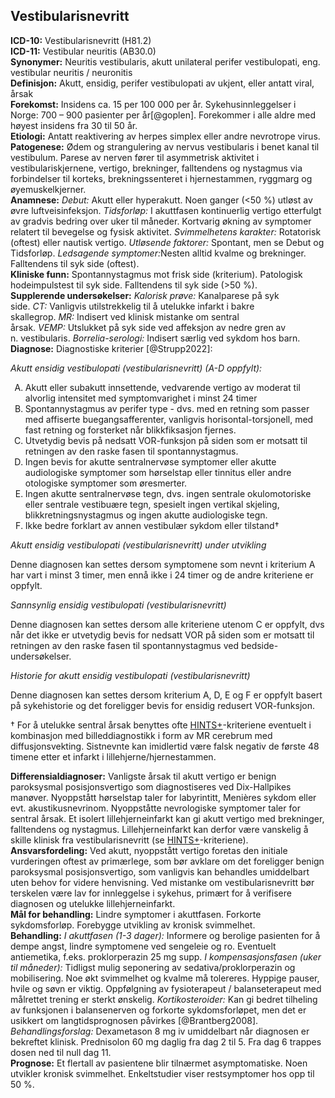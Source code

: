 ## Vestibularisnevritt {#sec-vestibularisnevritt}

**ICD-10:** Vestibularisnevritt (H81.2)\
**ICD-11:** Vestibular neuritis (AB30.0)\
**Synonymer:** Neuritis vestibularis, akutt unilateral perifer vestibulopati, eng. vestibular neuritis / neuronitis\
**Definisjon:** Akutt, ensidig, perifer vestibulopati av ukjent, eller antatt viral, årsak\
**Forekomst:** Insidens ca. 15 per 100 000 per år. Sykehusinnleggelser i Norge: 700 -- 900 pasienter per år[@goplen]. Forekommer i alle aldre med høyest insidens fra 30 til 50 år.\
**Etiologi:** Antatt reaktivering av herpes simplex eller andre nevrotrope virus.\
**Patogenese:** Ødem og strangulering av nervus vestibularis i benet kanal til vestibulum. Parese av nerven fører til asymmetrisk aktivitet i vestibulariskjernene, vertigo, brekninger, falltendens og nystagmus via forbindelser til korteks, brekningssenteret i hjernestammen, ryggmarg og øyemuskelkjerner.\
**Anamnese:** *Debut:* Akutt eller hyperakutt. Noen ganger (\<50 %) utløst av øvre luftveisinfeksjon. *Tidsforløp:* I akuttfasen kontinuerlig vertigo etterfulgt av gradvis bedring over uker til måneder. Kortvarig økning av symptomer relatert til bevegelse og fysisk aktivitet. *Svimmelhetens karakter:* Rotatorisk (oftest) eller nautisk vertigo. *Utløsende faktorer:* Spontant, men se Debut og Tidsforløp. *Ledsagende symptomer:*Nesten alltid kvalme og brekninger. Falltendens til syk side (oftest).\
**Kliniske funn:** Spontannystagmus mot frisk side (kriterium). Patologisk hodeimpulstest til syk side. Falltendens til syk side (\>50 %).\
**Supplerende undersøkelser:** *Kalorisk prøve:* Kanalparese på syk side. *CT:* Vanligvis utilstrekkelig til å utelukke infarkt i bakre skallegrop. *MR:* Indisert ved klinisk mistanke om sentral årsak. *VEMP:* Utslukket på syk side ved affeksjon av nedre gren av n. vestibularis. *Borrelia-serologi:* Indisert særlig ved sykdom hos barn.\
**Diagnose:** Diagnostiske kriterier [@Strupp2022]:

::: diagnose
*Akutt ensidig vestibulopati (vestibularisnevritt) (A-D oppfylt):*

A.  Akutt eller subakutt innsettende, vedvarende vertigo av moderat til alvorlig intensitet med symptomvarighet i minst 24 timer
B.  Spontannystagmus av perifer type - dvs. med en retning som passer med affiserte buegangsafferenter, vanligvis horisontal-torsjonell, med fast retning og forsterket når blikkfiksasjon fjernes.
C.  Utvetydig bevis på nedsatt VOR-funksjon på siden som er motsatt til retningen av den raske fasen til spontannystagmus.
D.  Ingen bevis for akutte sentralnervøse symptomer eller akutte audiologiske symptomer som hørselstap eller tinnitus eller andre otologiske symptomer som øresmerter.
E.  Ingen akutte sentralnervøse tegn, dvs. ingen sentrale okulomotoriske eller sentrale vestibuære tegn, spesielt ingen vertikal skjeling, blikkretningsnystagmus og ingen akutte audiologiske tegn.
F.  Ikke bedre forklart av annen vestibulær sykdom eller tilstand†

*Akutt ensidig vestibulopati (vestibularisnevritt) under utvikling*

Denne diagnosen kan settes dersom symptomene som nevnt i kriterium A har vart i minst 3 timer, men ennå ikke i 24 timer og de andre kriteriene er oppfylt.

*Sannsynlig ensidig vestibulopati (vestibularisnevritt)*

Denne diagnosen kan settes dersom alle kriteriene utenom C er oppfylt, dvs når det ikke er utvetydig bevis for nedsatt VOR på siden som er motsatt til retningen av den raske fasen til spontannystagmus ved bedside-undersøkelser.

*Historie for akutt ensidig vestibulopati (vestibularisnevritt)*

Denne diagnosen kan settes dersom kriterium A, D, E og F er oppfylt basert på sykehistorie og det foreligger bevis for ensidig redusert VOR-funksjon.
:::

† For å utelukke sentral årsak benyttes ofte [HINTS+](#sec-HINTS)-kriteriene eventuelt i kombinasjon med billeddiagnostikk i form av MR cerebrum med diffusjonsvekting. Sistnevnte kan imidlertid være falsk negativ de første 48 timene etter et infarkt i lillehjerne/hjernestammen.

**Differensialdiagnoser:** Vanligste årsak til akutt vertigo er benign paroksysmal posisjonsvertigo som diagnostiseres ved Dix-Hallpikes manøver. Nyoppstått hørselstap taler for labyrintitt, Menières sykdom eller evt. akustikusnevrinom. Nyoppståtte nevrologiske symptomer taler for sentral årsak. Et isolert lillehjerneinfarkt kan gi akutt vertigo med brekninger, falltendens og nystagmus. Lillehjerneinfarkt kan derfor være vanskelig å skille klinisk fra vestibularisnevritt (se [HINTS+](#sec-HINTS)-kriteriene).\
**Ansvarsfordeling:** Ved akutt, nyoppstått vertigo foretas den initiale vurderingen oftest av primærlege, som bør avklare om det foreligger benign paroksysmal posisjonsvertigo, som vanligvis kan behandles umiddelbart uten behov for videre henvisning. Ved mistanke om vestibularisnevritt bør terskelen være lav for innleggelse i sykehus, primært for å verifisere diagnosen og utelukke lillehjerneinfarkt.\
**Mål for behandling:** Lindre symptomer i akuttfasen. Forkorte sykdomsforløp. Forebygge utvikling av kronisk svimmelhet.\
**Behandling:** *I akuttfasen (1-3 dager):* Informere og berolige pasienten for å dempe angst, lindre symptomene ved sengeleie og ro. Eventuelt antiemetika, f.eks. proklorperazin 25 mg supp. *I kompensasjonsfasen (uker til måneder):* Tidligst mulig seponering av sedativa/proklorperazin og mobilisering. Noe økt svimmelhet og kvalme må tolereres. Hyppige pauser, hvile og søvn er viktig. Oppfølgning av fysioterapeut / balanseterapeut med målrettet trening er sterkt ønskelig. *Kortikosteroider:* Kan gi bedret tilheling av funksjonen i balansenerven og forkorte sykdomsforløpet, men det er usikkert om langtidsprognosen påvirkes [@Brantberg2008]. *Behandlingsforslag:* Dexametason 8 mg iv umiddelbart når diagnosen er bekreftet klinisk. Prednisolon 60 mg daglig fra dag 2 til 5. Fra dag 6 trappes dosen ned til null dag 11.\
**Prognose:** Et flertall av pasientene blir tilnærmet asymptomatiske. Noen utvikler kronisk svimmelhet. Enkeltstudier viser restsymptomer hos opp til 50 %.
